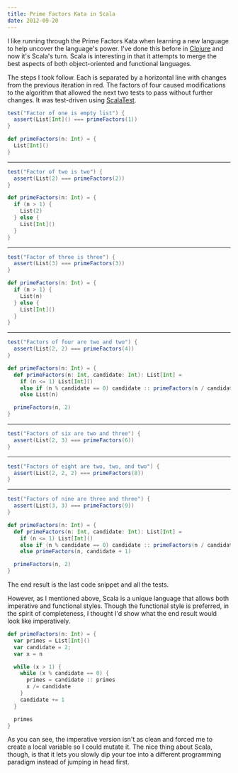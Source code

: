 ```yaml
---
title: Prime Factors Kata in Scala
date: 2012-09-20
---
```


I like running through the Prime Factors Kata when learning a new language to help uncover the language's power. I've done this before in [Clojure](./prime-factors-clojure) and now it's Scala's turn. Scala is interesting in that it attempts to merge the best aspects of both object-oriented and functional languages.

The steps I took follow. Each is separated by a horizontal line with changes from the previous iteration in red. The factors of four caused modifications to the algorithm that allowed the next two tests to pass without further changes. It was test-driven using [ScalaTest](https://www.scalatest.org/).

```scala
test("Factor of one is empty list") {
  assert(List[Int]() === primeFactors(1))
}
```

```scala
def primeFactors(n: Int) = {
  List[Int]()
}
```

---

```scala
test("Factor of two is two") {
  assert(List(2) === primeFactors(2))
}
```

```scala
def primeFactors(n: Int) = {
  if (n > 1) {
    List(2)
  } else {
    List[Int]()
  }
}
```

---

```scala
test("Factor of three is three") {
  assert(List(3) === primeFactors(3))
}
```

```scala
def primeFactors(n: Int) = {
  if (n > 1) {
    List(n)
  } else {
    List[Int]()
  }
}
```

---

```scala
test("Factors of four are two and two") {
  assert(List(2, 2) === primeFactors(4))
}
```

```scala
def primeFactors(n: Int) = {
  def primeFactors(n: Int, candidate: Int): List[Int] =
    if (n <= 1) List[Int]()
    else if (n % candidate == 0) candidate :: primeFactors(n / candidate, candidate)
    else List(n)

  primeFactors(n, 2)
}
```

---

```scala
test("Factors of six are two and three") {
  assert(List(2, 3) === primeFactors(6))
}
```

---

```scala
test("Factors of eight are two, two, and two") {
  assert(List(2, 2, 2) === primeFactors(8))
}
```

---

```scala
test("Factors of nine are three and three") {
  assert(List(3, 3) === primeFactors(9))
}
```

```scala
def primeFactors(n: Int) = {
  def primeFactors(n: Int, candidate: Int): List[Int] =
    if (n <= 1) List[Int]()
    else if (n % candidate == 0) candidate :: primeFactors(n / candidate, candidate)
    else primeFactors(n, candidate + 1)

  primeFactors(n, 2)
}
```

The end result is the last code snippet and all the tests.

However, as I mentioned above, Scala is a unique language that allows both imperative and functional styles. Though the functional style is preferred, in the spirit of completeness, I thought I'd show what the end result would look like imperatively.

```scala
def primeFactors(n: Int) = {
  var primes = List[Int]()
  var candidate = 2;
  var x = n

  while (x > 1) {
    while (x % candidate == 0) {
      primes = candidate :: primes
      x /= candidate
    }
    candidate += 1
  }

  primes
}
```

As you can see, the imperative version isn't as clean and forced me to create a local variable so I could mutate it. The nice thing about Scala, though, is that it lets you slowly dip your toe into a different programming paradigm instead of jumping in head first.
